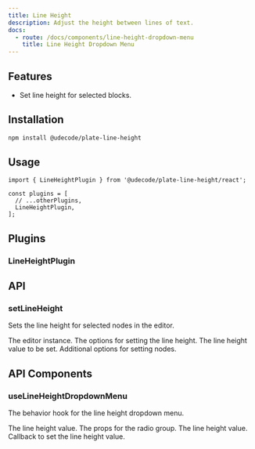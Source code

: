 ```yaml
---
title: Line Height
description: Adjust the height between lines of text.
docs:
  - route: /docs/components/line-height-dropdown-menu
    title: Line Height Dropdown Menu
---
```


<ComponentPreview name="line-height-demo" />

<PackageInfo>

## Features

- Set line height for selected blocks.

</PackageInfo>

## Installation

```bash
npm install @udecode/plate-line-height
```

## Usage

```tsx
import { LineHeightPlugin } from '@udecode/plate-line-height/react';

const plugins = [
  // ...otherPlugins,
  LineHeightPlugin,
];
```

## Plugins

### LineHeightPlugin

## API

### setLineHeight

Sets the line height for selected nodes in the editor.

<APIParameters>
  <APIItem name="editor" type="PlateEditor">
    The editor instance.
  </APIItem>
  <APIItem name="options" type="object">
    The options for setting the line height.
    <APISubList>
      <APISubListItem parent="options" name="value" type="number">
        The line height value to be set.
      </APISubListItem>
      <APISubListItem
        parent="options"
        name="setNodesOptions"
        type="SetNodesOptions"
      >
        Additional options for setting nodes.
      </APISubListItem>
    </APISubList>
  </APIItem>
</APIParameters>

## API Components

### useLineHeightDropdownMenu

The behavior hook for the line height dropdown menu.

<APIState>
  <APIItem name="value" type="number">
    The line height value.
  </APIItem>
</APIState>

<APIReturns>
  <APIItem name="radioGroupProps" type="object">
    The props for the radio group.
    <APISubList>
      <APISubListItem parent="radioGroupProps" name="value" type="string">
        The line height value.
      </APISubListItem>
      <APISubListItem
        parent="radioGroupProps"
        name="onValueChange"
        type="function"
      >
        Callback to set the line height value.
      </APISubListItem>
    </APISubList>
  </APIItem>
</APIReturns>